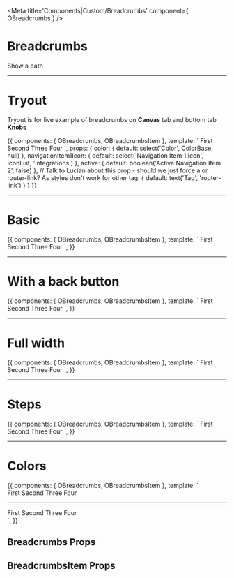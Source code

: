 
<!-- Need to add decorator to Story, for router-link to be recognized -->



<Meta title='Components|Custom/Breadcrumbs' component={ OBreadcrumbs } />

# Breadcrumbs

Show a path



<hr/>


# Tryout

Tryout is for live example of breadcrumbs on **Canvas** tab and bottom tab **Knobs**

<Story name='Tryout' decorators={[BasicRouterDecorator]}>
  {{
    components: { OBreadcrumbs, OBreadcrumbsItem },
    template: `<o-breadcrumbs :color="color">
        <o-breadcrumbs-item to="/" :icon="navigationItem1Icon">First</o-breadcrumbs-item>
        <o-breadcrumbs-item to="/second" :active="active">Second</o-breadcrumbs-item>
        <o-breadcrumbs-item to="/three">Three</o-breadcrumbs-item>
        <o-breadcrumbs-item to="/four">Four</o-breadcrumbs-item>
      </o-breadcrumbs>`,
    props: {
      color: {
        default: select('Color', ColorBase, null)
      },
      navigationItem1Icon: {
        default: select('Navigation Item 1 Icon', IconList, 'integrations')
      },
      active: {
        default: boolean('Active Navigation Item 2', false)
      },
      // Talk to Lucian about this prop - should we just force a or router-link? As styles don't work for other
      tag: {
        default: text('Tag', 'router-link')
      }
    }
  }}
</Story>


<hr />

# Basic

<Preview>
  <Story name='Basic' decorators={[BasicRouterDecorator]}>
    {{
      components: { OBreadcrumbs, OBreadcrumbsItem },
      template: `<o-breadcrumbs>
          <o-breadcrumbs-item to="/" icon="integrations">First</o-breadcrumbs-item>
          <o-breadcrumbs-item to="/second">Second</o-breadcrumbs-item>
          <o-breadcrumbs-item to="/three">Three</o-breadcrumbs-item>
          <o-breadcrumbs-item to="/four">Four</o-breadcrumbs-item>
        </o-breadcrumbs>`,
    }}
  </Story>
</Preview>


<hr />

# With a back button

<Preview>
  <Story name='With a back button' decorators={[BasicRouterDecorator]}>
    {{
      components: { OBreadcrumbs, OBreadcrumbsItem },
      template: `<o-breadcrumbs back_route="back" back_route_text="Back text">
          <o-breadcrumbs-item to="/" icon="integrations">First</o-breadcrumbs-item>
          <o-breadcrumbs-item to="/second">Second</o-breadcrumbs-item>
          <o-breadcrumbs-item to="/three">Three</o-breadcrumbs-item>
          <o-breadcrumbs-item to="/four">Four</o-breadcrumbs-item>
        </o-breadcrumbs>`,
    }}
  </Story>
</Preview>


<hr />

# Full width

<Preview>
  <Story name='Full width' decorators={[BasicRouterDecorator]}>
    {{
      components: { OBreadcrumbs, OBreadcrumbsItem },
      template: `<o-breadcrumbs size="full">
          <o-breadcrumbs-item to="/" icon="integrations">First</o-breadcrumbs-item>
          <o-breadcrumbs-item to="/second">Second</o-breadcrumbs-item>
          <o-breadcrumbs-item to="/three">Three</o-breadcrumbs-item>
          <o-breadcrumbs-item to="/four">Four</o-breadcrumbs-item>
        </o-breadcrumbs>`,
    }}
  </Story>
</Preview>


<hr />

# Steps

<Preview>
  <Story name='Steps' decorators={[BasicRouterDecorator]}>
    {{
      components: { OBreadcrumbs, OBreadcrumbsItem },
      template: `<o-breadcrumbs>
          <o-breadcrumbs-item icon="integrations" :active="true">First</o-breadcrumbs-item>
          <o-breadcrumbs-item :active="true">Second</o-breadcrumbs-item>
          <o-breadcrumbs-item to="#">Three</o-breadcrumbs-item>
          <o-breadcrumbs-item to="#">Four</o-breadcrumbs-item>
        </o-breadcrumbs>`,
    }}
  </Story>
</Preview>


<hr />

# Colors

<Preview>
  <Story name='Colors' decorators={[BasicRouterDecorator]}>
    {{
      components: { OBreadcrumbs, OBreadcrumbsItem },
      template: `<div>
        <o-breadcrumbs color="primary">
          <o-breadcrumbs-item icon="integrations" :active="true">First</o-breadcrumbs-item>
          <o-breadcrumbs-item :active="true">Second</o-breadcrumbs-item>
          <o-breadcrumbs-item to="#">Three</o-breadcrumbs-item>
          <o-breadcrumbs-item to="#">Four</o-breadcrumbs-item>
        </o-breadcrumbs>
        <hr />
        <o-breadcrumbs color="secondary">
          <o-breadcrumbs-item icon="integrations" :active="true">First</o-breadcrumbs-item>
          <o-breadcrumbs-item :active="true">Second</o-breadcrumbs-item>
          <o-breadcrumbs-item to="#">Three</o-breadcrumbs-item>
          <o-breadcrumbs-item to="#">Four</o-breadcrumbs-item>
        </o-breadcrumbs>
      </div>`,
    }}
  </Story>
</Preview>


## Breadcrumbs Props

<Props of={OBreadcrumbs} />



## BreadcrumbsItem Props

<Props of={OBreadcrumbsItem} />